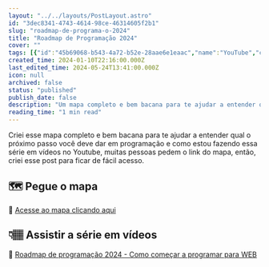 ```yaml
---
layout: "../../layouts/PostLayout.astro"
id: "3dec8341-4743-4614-98ce-46314605f2b1"
slug: "roadmap-de-programa-o-2024"
title: "Roadmap de Programação 2024"
cover: ""
tags: [{"id":"45b69068-b543-4a72-b52e-28aae6e1eaac","name":"YouTube","color":"purple"}]
created_time: 2024-01-10T22:16:00.000Z
last_edited_time: 2024-05-24T13:41:00.000Z
icon: null
archived: false
status: "published"
publish_date: false
description: "Um mapa completo e bem bacana para te ajudar a entender qual o próximo passo você deve dar em programação"
reading_time: "1 min read"
---
```



Criei esse mapa completo e bem bacana para te ajudar a entender qual o próximo passo você deve dar em programação e como estou fazendo essa série em vídeos no Youtube, muitas pessoas pedem o link do mapa, então, criei esse post para ficar de fácil acesso. 


## 🗺️ Pegue o mapa


🔗 [Acesse ao mapa clicando aqui ](https://coggle.it/diagram/ZY8myLkKNm0pbsT5/t/programa%C3%A7%C3%A3o-web-2024/65694c0fbf89ea466152b10a3176740d57cd6ca0df27e945d62b78357930fddf)


## 👇🏽 Assistir a série em vídeos


🔗 [Roadmap de programação 2024 - Como começar a programar para WEB](https://www.youtube.com/watch?v=aBrRTfZiAOs&list=PLeLKux5eT3kZ6glZjEw2My0oF8lnXi-Rm)


